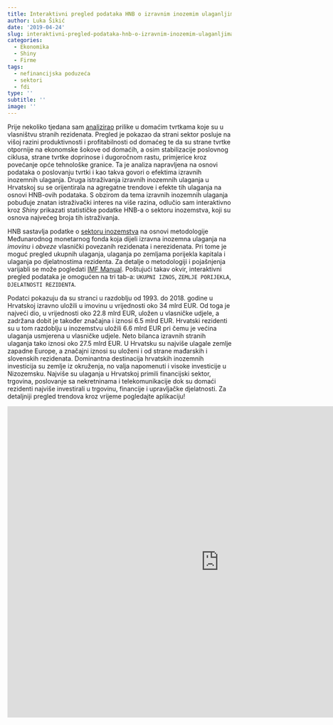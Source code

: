 ```yaml
---
title: Interaktivni pregled podataka HNB o izravnim inozemim ulaganljima
author: Luka Šikić
date: '2019-04-24'
slug: interaktivni-pregled-podataka-hnb-o-izravnim-inozemim-ulaganljima
categories:
  - Ekonomika
  - Shiny
  - Firme
tags:
  - nefinancijska poduzeća
  - sektori
  - fdi
type: ''
subtitle: ''
image: ''
---
```


Prije nekoliko tjedana sam [analizirao](http://croecon.contentio.biz/post/izravna-strana-ulaganja-pozitivni-efekti-koji-mogu-biti-i-ve-i/) prilike u domaćim tvrtkama koje su u vlasništvu stranih rezidenata. Pregled je pokazao da strani sektor posluje na višoj razini produktivnosti i profitabilnosti od domaćeg te da su strane tvrtke otpornije na ekonomske šokove od domaćih, a osim stabilizacije poslovnog ciklusa, strane tvrtke doprinose i dugoročnom rastu, primjerice kroz povećanje opće tehnološke granice. Ta je analiza napravljena na osnovi podataka o poslovanju tvrtki i kao takva govori o efektima izravnih inozemnih ulaganja. Druga istraživanja izravnih inozemnih ulaganja u Hrvatskoj su se orijentirala na agregatne trendove i efekte tih ulaganja na osnovi HNB-ovih podataka. S obzirom da tema izravnih inozemnih ulaganja pobuđuje znatan istraživački interes na više razina, odlučio sam interaktivno kroz *Shiny* prikazati statističke podatke HNB-a o sektoru inozemstva, koji su osnova najvećeg broja tih istraživanja.

HNB sastavlja podatke o [sektoru inozemstva](https://www.hnb.hr/statistika/statisticki-podaci/sektor-inozemstva/inozemna-izravna-ulaganja) na osnovi metodologije Međunarodnog monetarnog fonda koja dijeli izravna inozemna ulaganja na *imovinu* i *obveze* vlasnički povezanih rezidenata i nerezidenata. Pri tome je moguć pregled ukupnih ulaganja, ulaganja po zemljama porijekla kapitala i ulaganja po djelatnostima rezidenta. Za detalje o metodologiji i pojašnjenja varijabli se može pogledati [IMF Manual](https://www.imf.org/external/pubs/ft/bop/2007/pdf/bpm6.pdf). Poštujući takav okvir, interaktivni pregled podataka je omogućen na tri tab-a: `UKUPNI IZNOS`, `ZEMLJE PORIJEKLA`, `DJELATNOSTI REZIDENTA`.

Podatci pokazuju da su stranci u razdoblju od 1993. do 2018. godine u Hrvatskoj izravno uložili u imovinu u vrijednosti oko 34 mlrd EUR. Od toga je najveći dio, u vrijednosti oko 22.8 mlrd EUR, uložen u vlasničke udjele, a zadržana dobit je također značajna i iznosi 6.5 mlrd EUR. Hrvatski rezidenti su u tom razdoblju u inozemstvu uložili 6.6 mlrd EUR pri čemu je većina ulaganja usmjerena u vlasničke udjele. Neto bilanca izravnih stranih ulaganja tako iznosi oko 27.5 mlrd EUR. U Hrvatsku su najviše ulagale zemlje zapadne Europe, a  značajni iznosi su uloženi i od strane mađarskih i slovenskih rezidenata. Dominantna destinacija hrvatskih inozemnih investicija su zemlje iz okruženja, no valja napomenuti i visoke investicije u Nizozemsku. Najviše su ulaganja u Hrvatskoj primili financijski sektor, trgovina, poslovanje sa nekretninama i telekomunikacije dok su domaći rezidenti najviše investirali u trgovinu, financije i upravljačke djelatnosti. Za detaljniji pregled trendova kroz vrijeme pogledajte aplikaciju!


<iframe width="950" height="700" scrolling="yes" frameborder="yes" src="https://luxsikic.shinyapps.io/fdi_hnb/"></iframe>